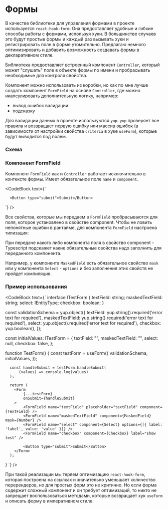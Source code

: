 

<Meta title='Documentation/Forms' />

# Формы

В качестве библиотеки для управления формами в проекте используется `react-hook-form`.
Она предоставляет удобные и гибкие способы работы с формами, используя хуки. В большинстве
случаев это будут простые формы и каждый раз вызывать хуки и регистрировать поле в форме утомительно.
Предлагаю немного оптимизировать и добавить возможность создавать формы в декларативном стиле.

Библиотека предоставляет встроенный компонент `Controller`, который может "слушать" поле в объекте 
формы по имени и пробрасывать необходимые для контроля свойства.

Компонент можно использовать из коробки, но как по мне лучше создать компонент `FormField` на основе `Controller`,
где можно икапсулировать дополнительную логику, например:

 - вывод ошибок валидации
 - подсказку

Для валидации данных в проекте используются `yup`. `yup` проверяет все правила и возвращает первую ошибку или массив
ошибок (в зависимости от настройки свойства `criteria` в хуке `useForm`), которые будут выводится под полем.

### Схема

<div style={{ display: 'flex', justifyContent: 'center', margin: '50px 0' }}>
  <div style={{ width: '75%' }}>
    <FormsSchema />
  </div>
</div>

### Компонент FormField

Компонент `FormField` как и `Controller` работает исключительно в контексте формы. Имеет обязательное поле `name` и `component`.

<CodeBlock text={`
  <Form>
      <FormField name="text-field" component={TextField} />
      <FormField name="masked-field" component={MaskedField} mask={Number} />
      <FormField name="select" component={Select} options={[{ label: 'label', value: 'value' }]} />
      <FormField name="checkbox" component={Checkbox} />

      <Button type="submit">Submit</Button>
  </Form>
`} />

Все свойства, которые мы передаем в `FormField` пробрасываются для поля, которое установлено в свойстве component.
Чтобы не ловить непонятные ошибки в рантайме, для компонента `FormField` настроена типизация:

При передаче какого либо компонента поля в свойство component - Typescript подскажет какие обязательные свойства надо заполнить
для переданного компонента.

Например, у компонента `MaskedField` есть обязательное свойство `mask` или у компонента `Select` - `options` и без заполнения 
этих свойств не пройдет компиляция.

### Пример использования

<CodeBlock text={`
  interface ITestForm {
      textField: string;
      maskedTextField: string;
      select: IEntityType;
      checkbox: boolean;
  }

  const validationSchema = yup.object({
      textField: yup.string().required('error text for required'),
      maskedTextField: yup.string().required('error text for required'),
      select: yup.object().required('error text for required'),
      checkbox: yup.boolean(),
  });

  const initialValues: ITestForm = {
      textField: "",
      maskedTextField: "",
      select: null,
      checkbox: false,
  };

  function TestForm() {
      const testForm = useForm<ITestForm>({
          validationSchema,
          initialValues,
      });

      const handleSubmit = testForm.handleSubmit(
          (values) => console.log(values)
      );

      return (
        <Form 
            {...testForm}
            onSubmit={handleSubmit}
        >
            <FormField name="textField" placeholder="textField" component={TextField} />
            <FormField name="maskedTextField" component={MaskedField} mask={Number} />
            <FormField name="select" component={Select} options={[{ label: 'label', value: 'value' }]} />
            <FormField name="checkbox" component={Checkbox} label="show test" />

            <Button type="submit">Submit</Button>
        </Form>
      );
  }
`} />

При такой реализации мы теряем оптимизацию `react-hook-form`, которая построена на ссылках и значительно уменьшает количество
перерендеров, но для простых форм это не критично. Но если форма содержит сложный компонент и он требует оптимизаций, то никто
не запрещает воспользоваться методами, которые возвращает хук `useForm` и описать форму в императивном стиле.
